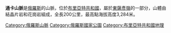'''通卡山脈'''是[[俄羅斯|俄羅斯]]的山脈，位於[[布里亞特共和國|布里亞特共和國]]，屬於[[東薩彥嶺|東薩彥嶺]]的一部分，山體由結晶片岩和花崗岩組成，全長200公里，最高點海拔高度3,284米。

{{coord|52|0|0|N|102|30|0|E|scale:1500000_source:nlwiki|display=title}}

[[Category:俄羅斯山脈|Category:俄羅斯山脈]]
[[Category:俄羅斯國家公園|Category:俄羅斯國家公園]]
[[Category:布里亞特共和國地理|Category:布里亞特共和國地理]]

{{Russia-geo-stub}}